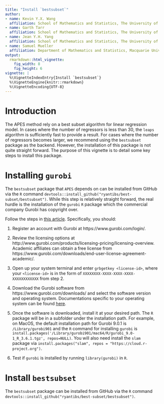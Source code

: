 ```yaml
---
title: "Install `bestsubset`"
author:
- name: Kevin Y.X. Wang
  affiliation: School of Mathematics and Statistics, The University of Sydney, Australia
- name: Garth Tarr
  affiliation: School of Mathematics and Statistics, The University of Sydney, Australia
- name: Jean Y.H. Yang
  affiliation: School of Mathematics and Statistics, The University of Sydney, Australia
- name: Samuel Mueller
  affiliation: Department of Mathematics and Statistics, Macquarie University, Australia
output: 
  rmarkdown::html_vignette:
    fig_width: 8
    fig_height: 6
vignette: |
  %\VignetteIndexEntry{Install `bestsubset`}
  %\VignetteEngine{knitr::rmarkdown}
  %\VignetteEncoding{UTF-8}
---
```

  
# Introduction

The APES method rely on a best subset algorithm for linear regression model. In cases where the number of regressors is less than 30, the `leaps` algorithm is sufficiently fast to provide a result. For cases where the number of regressors becomes larger, we recommend using the `bestsubset` package as the backend. However, the installation of this package is not quite straight forward. The purpose of this vignette is to detail some key steps to install this package. 


# Installing `gurobi` 

The `bestsubset` package that `APES` depends on can be installed from GitHub via the `R` command `devtools::install_github("ryantibs/best-subset/bestsubset")`. While this step is relatively straight forward, the real hurdle is the installation of the `gurobi` `R` package which the commercial company Gurobi has copyright over.

Follow the steps in [this article](https://cran.r-project.org/web/packages/prioritizr/vignettes/gurobi_installation.html). Specifically, you should:

1. Register an account with Gurobi at https://www.gurobi.com/login/.

2. Review the licensing options at http://www.gurobi.com/products/licensing-pricing/licensing-overview. Academic affiliates can obtain a free license from https://www.gurobi.com/downloads/end-user-license-agreement-academic/. 

3. Open up your system terminal and enter `grbgetkey <license-id>`, where your `<license-id>` is in the form of `XXXXXXXX-XXXX-XXXX-XXXX-XXXXXXXXXXXX` from step 2. 

4. Download the Gurobi software from https://www.gurobi.com/downloads/ and select the software version and operating system. Documentations specific to your operating system can be found [here](http://www.gurobi.com/documentation/). 

5. Once the software is downloaded, install it at your desired path. The `R` package will be in a subfolder under the installation path. For example, on MacOS, the default installation path for Gurobi 9.0.1 is `/Library/gurobi901` and the `R` command for installing `gurobi` is `install.packages('/Library/gurobi901/mac64/R/gurobi_9.0-1_R_3.6.1.tgz', repos=NULL)`. You will also need install the `slam` package via `install.packages("slam", repos = "https://cloud.r-project.org")`.

6. Test if `gurobi` is installed by running `library(gurobi)` in `R`. 

# Install `bestsubset`

The `bestsubset` package can be installed from GitHub via the `R` command `devtools::install_github("ryantibs/best-subset/bestsubset")`.
